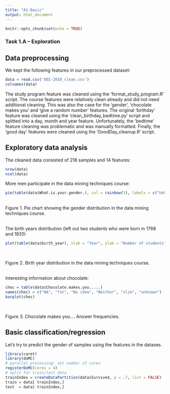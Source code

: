```yaml
---
title: "A1-Basic"
output: html_document
---
```


```r
knitr::opts_chunk$set(echo = TRUE)
```

### Task 1.A – Exploration
## Data preprocessing
We kept the following features in our preprocessed dataset:
```r
data = read.csv('ODI-2018_clean.csv')
colnames(data)
```
The study program feature was cleaned using the 'format_study_program.R' script. The course features were relatively clean already and did not need additional cleaning. This was also the case for the 'gender', 'chocolate makes you' and 'give a random number' features. The original 'birthday' feature was cleaned using the 'clean_birthday_bedtime.py' script and splitted into a day, month and year feature. Unfortunately, the 'bedtime' feature cleaning was problematic and was manually formatted. Finally, the 'good day' features were cleaned using the 'GoodDay_cleanup.R' script.

## Exploratory data analysis
The cleaned data consisted of 218 samples and 14 features:
```r
nrow(data)
ncol(data)
```

More men participate in the data mining techniques course:
```r
pie(table(data$What.is.your.gender.), col = rainbow(3), labels = c("Unknown: 4","Females: 63","Males: 150"))
```
\
Figure 1. Pie chart showing the gender distribution in the data mining techniques course.\
\

The birth years distribution (left out two students who were born in 1768 and 1931):
```r
plot(table(data$birth_year), xlab = "Year", ylab = "Number of students", xlim = c(1981,2000))
```
\

Figure 2. Birth year distribution in the data mining techniques course.\
\

Interesting information about chocolate:
```r
choc = table(data$Chocolate.makes.you.....)
names(choc) = c("NA", "fat", "No idea", "Neither", "slim", "unknown")
barplot(choc)
```
\

Figure 3. Chocolate makes you.... Answer frequencies.

## Basic classification/regression
Let's try to predict the gender of samples using the features in the datases.

```r
library(caret)
library(doMC)
# parallel processing: set number of cores
registerDoMC(cores = 4)
# split for train/test data
trainIndex = createDataPartition(data$Survived, p = .7, list = FALSE)
train = data[ trainIndex,]
test  = data[-trainIndex,]
```